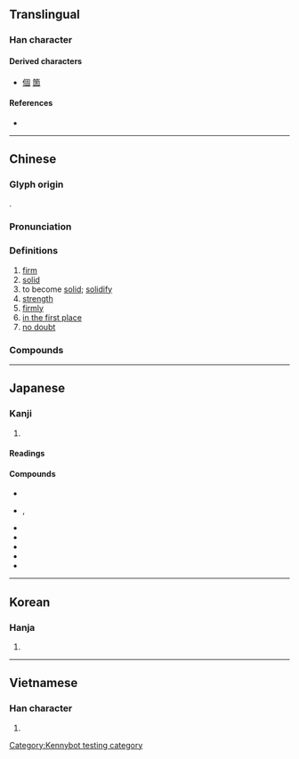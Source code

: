{{also|周}}
{{character info/new}}
==Translingual==
{{stroke order|type=animate}}

===Han character===
{{Han char|rn=31|rad=囗|as=05|sn=8|four=60604|canj=WJR|ids=⿴囗古}}

====Derived characters====
* [[個]] [[箇]]

====References====
* {{Han ref|kx=0218.030|dkj=04745|dj=0445.230|hdz=10716.090|uh=56FA|ud=22266|bh=A954|bd=43348}}

----

==Chinese==
{{zh-forms}}

===Glyph origin===
{{Han etyl}}
{{Han compound|ls=psc|c1=s|c2=p|囗|古}}.

===Pronunciation===
{{zh-pron
|m=gù
|c=gu3
|h=pfs=ku
|mn=kò͘
|mn-t=gu3
|mc=y
|oc=y
|ma=
|cat=a,v,n,adv
}}

===Definitions===
{{zh-hanzi}}

# [[firm]]
# [[solid]]
# to become [[solid]]; [[solidify]]
# [[strength]]
# [[firmly]]
# [[in the first place]]
# [[no doubt]]

===Compounds===
{{zh-der|固步自封|固辭|固氮|固定|固定匯率|固定價格|固定資產|固陋|固然|固若金湯|固沙林|固守|固態|固體|固體潮|固體電路|固習|固相|固有|固執|固著/固着|固定資本|固氮菌|凝固|固定重音|保固|凝固點|北固樓|丁固生松|北固山|固疾|埴固|固徵|固接|恪固|保固期|固有文化|巧固球|固知|強固|固執己見|固非|固時俗|固蒂|固姑|固宜|固本|固定液|固定詞組|安固|固無|固窮|固定成本|固定作用|固壽|固讓|固請|固氮作用|堅固|固遜|固節|固有道德|固定格式|固金甌|凝固劑|不固|固有國籍|僵固|固結|根深柢固|盤石之固|深根固本|根深蒂固|深根固柢|持祿固寵|深閉固距|牢固|擇善固執|稽固|穩固|磐石之固|根深固本|擁兵自固|盤固草|滯固|理固當然|深根固蒂|推亡固存|欲取固與|鞏固|負固|膠固|超固態|補氣固表|老頑固|負固不悛|負固不服|裕固族|覆盂之固|膽固醇|藏舟難固|類固醇|靳固|防固|險固|鄙固|血液凝固|貞固|頑固}}

----

==Japanese==

===Kanji===
{{ja-kanji|grade=4|rs=囗05}}

# {{defn|lang=ja|sort=囗05}}

====Readings====
{{ja-readings
|goon=く
|kanon=こ
|kun=かた-める, かため, かた-まる, かた-い
}}

====Compounds====
* {{ja-r|固形|こけい}}
* {{ja-r|固執|こしつ}}, {{ja-r|固執|こしゅう}}
* {{ja-r|固守|こしゅ}}
* {{ja-r|固相|こそう|[[solid phase]]}}
* {{ja-r|固体|こたい}}
* {{ja-r|固定|こてい}}
* {{ja-r|固有|こゆう}}

----

==Korean==

===Hanja===
{{ko-hanja|hangeul=고|rv=go|mr=ko}}

# {{defn|lang=ko|sort=囗05}}

----

==Vietnamese==

===Han character===
{{vi-hantu|[[cố]], [[có]], [[cuá]]|rs=囗05}}

# {{defn|lang=vi|sort=囗05}}

[[Category:Kennybot testing category]]